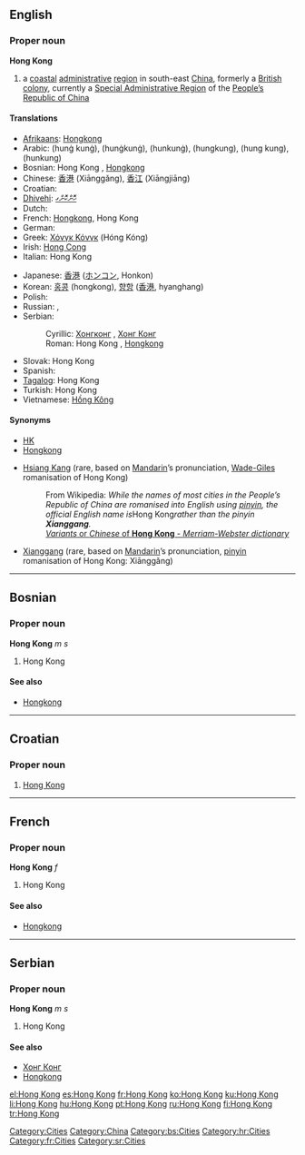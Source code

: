 {{wikipedia}}
{{also|Hongkong|Hong-Kong|Hồng Kông}}
==English==
{{wikipedia}}

===Proper noun===
'''Hong Kong'''

# a [[coastal]] [[administrative]] [[region]] in south-east [[China]], formerly a [[British]] [[colony]], currently a [[Special Administrative Region]] of the [[People's Republic of China|People’s Republic of China]]

====Translations====
{{trans-top|coastal administrative region in south-east China}}
* [[Afrikaans]]: [[Hongkong]]
* Arabic: {{Arab|[[هونغ كونغ]]}} (hunġ kunġ), {{Arab|[[هونغكونغ]]}} (hunġkunġ), {{Arab|[[هونكونغ]]}} (hunkunġ), {{Arab|[[هونجكونج]]}} (hungkung), {{Arab|[[هونج كونج]]}} (hung kung), {{Arab|[[هونكونج]]}} (hunkung)
* Bosnian: Hong Kong {{m}}, [[Hongkong]] {{m}}
* Chinese: [[香港]] (Xiānggǎng), [[香江]] (Xiāngjiāng)
* Croatian: {{t-|hr|Hong Kong|m}}
* [[Dhivehi]]: [[ހޮންކޮންގ]]
* Dutch: {{t-|nl|Hongkong}}
* French: [[Hongkong]], Hong Kong {{f}}
* German: {{t-|de|Hongkong}}
* Greek: [[Χόνγκ Κόνγκ]] (Hóng Kóng)
* Irish: [[Hong Cong]]
* Italian: Hong Kong {{f}}
{{trans-mid}}
* Japanese: [[香港]] ([[ホンコン]], Honkon)
* Korean: [[홍콩]] (hongkong), [[향항]] ([[香港]], hyanghang)
* Polish: {{t-|pl|Hongkong}}
* Russian: {{t+|ru|Гонконг|m|tr=Gonkóng|sc=Cyrl}}, {{t|ru|Сянган|m|tr=Sjangán|sc=Cyrl}}
* Serbian:
*: Cyrillic: [[Хонгконг]] {{m}}, [[Хонг Конг]] {{m}}
*: Roman: Hong Kong {{m}}, [[Hongkong]] {{m}}
* Slovak: Hong Kong {{m}}
* Spanish: {{t-|es|Hong-Kong}}
* [[Tagalog]]: Hong Kong
* Turkish: Hong Kong
* Vietnamese: [[Hồng Kông]]
{{trans-bottom}}

====Synonyms====
* [[HK]]
* [[Hongkong]]
*{{rfv-sense}} [[Hsiang Kang]] (rare, based on [[Mandarin]]’s pronunciation, [[Wade-Giles]] romanisation of Hong Kong)
*: From Wikipedia: ''While the names of most cities in the People’s Republic of China are romanised into English using [[pinyin]], the official English name is ''Hong Kong'' rather than the pinyin '''Xianggang'''.''
*: [http://www.merriam-webster.com/dictionary/hsiang%20kang ''Variants'' or ''Chinese'' of '''Hong Kong''' - ''Merriam-Webster dictionary'']
*{{rfv-sense}} [[Xianggang#English|Xianggang]] (rare, based on [[Mandarin]]’s pronunciation, [[pinyin]] romanisation of Hong Kong: Xiānggǎng)

[[Category:Cities]]
[[Category:China]]

----

==Bosnian==

===Proper noun===
'''Hong Kong''' ''m s''

# Hong Kong

====See also====
* [[Hongkong#Bosnian|Hongkong]]

[[Category:bs:Cities]]

----

==Croatian==

===Proper noun===
{{infl|hr|proper noun|g=m}}

# [[#English|Hong Kong]]

[[Category:hr:Cities]]

----

==French==

===Proper noun===
'''Hong Kong''' ''f''

# Hong Kong

====See also====
* [[Hongkong#French|Hongkong]]

[[Category:fr:Cities]]

----

==Serbian==

===Proper noun===
'''Hong Kong''' ''m s''

# Hong Kong

====See also====
* [[Хонг Конг#Serbian|Хонг Конг]]
* [[Hongkong#Serbian|Hongkong]]

[[Category:sr:Cities]]

[[el:Hong Kong]]
[[es:Hong Kong]]
[[fr:Hong Kong]]
[[ko:Hong Kong]]
[[ku:Hong Kong]]
[[li:Hong Kong]]
[[hu:Hong Kong]]
[[pt:Hong Kong]]
[[ru:Hong Kong]]
[[fi:Hong Kong]]
[[tr:Hong Kong]]